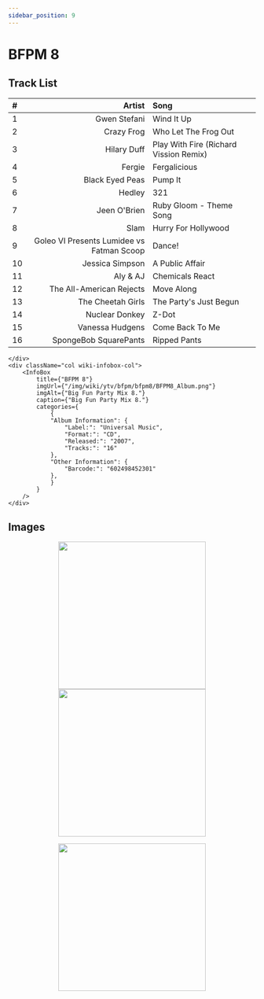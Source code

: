 ```yaml
---
sidebar_position: 9
---
```



# BFPM 8

<div className="row wiki-parent">
    <div className="col wiki-content-col">

## Track List  
| #  | Artist                                      | Song                                      |
|:---|------------------------------------------:|:------------------------------------------|
| 1  | Gwen Stefani                             | Wind It Up                               |
| 2  | Crazy Frog                              | Who Let The Frog Out                     |
| 3  | Hilary Duff                             | Play With Fire (Richard Vission Remix)   |
| 4  | Fergie                                  | Fergalicious                             |
| 5  | Black Eyed Peas                         | Pump It                                  |
| 6  | Hedley                                  | 321                                      |
| 7  | Jeen O'Brien                            | Ruby Gloom - Theme Song                  |
| 8  | Slam                                    | Hurry For Hollywood                      |
| 9  | Goleo VI Presents Lumidee vs Fatman Scoop | Dance!                                   |
| 10 | Jessica Simpson                         | A Public Affair                          |
| 11 | Aly & AJ                                | Chemicals React                          |
| 12 | The All-American Rejects                | Move Along                               |
| 13 | The Cheetah Girls                       | The Party's Just Begun                   |
| 14 | Nuclear Donkey                          | Z-Dot                                    |
| 15 | Vanessa Hudgens                         | Come Back To Me                          |
| 16 | SpongeBob SquarePants                   | Ripped Pants                             |

    </div>
    <div className="col wiki-infobox-col">
        <InfoBox 
            title={"BFPM 8"}
            imgUrl={"/img/wiki/ytv/bfpm/bfpm8/BFPM8_Album.png"}
            imgAlt={"Big Fun Party Mix 8."}
            caption={"Big Fun Party Mix 8."}
            categories={
                {
                "Album Information": {
                    "Label:": "Universal Music",
                    "Format:": "CD",
                    "Released:": "2007",
                    "Tracks:": "16"
                },
                "Other Information": {
                    "Barcode:": "602498452301"
                },
                }
            }
        />
    </div>
</div>

## Images
<p align="center">
  <a href="/img/wiki/ytv/bfpm/bfpm8/BFPM8_1.png" target="_blank">
    <img src="/img/wiki/ytv/bfpm/bfpm8/BFPM8_1.png" height="300px"></img>
  </a>
  <a href="/img/wiki/ytv/bfpm/bfpm8/BFPM8_2.png" target="_blank">
    <img src="/img/wiki/ytv/bfpm/bfpm8/BFPM8_2.png" height="300px"></img>
  </a>
</p>
<p align="center">
  <a href="/img/wiki/ytv/bfpm/bfpm8/BFPM8_3.png" target="_blank">
    <img src="/img/wiki/ytv/bfpm/bfpm8/BFPM8_3.png" height="300px"></img>
  </a>
</p>
